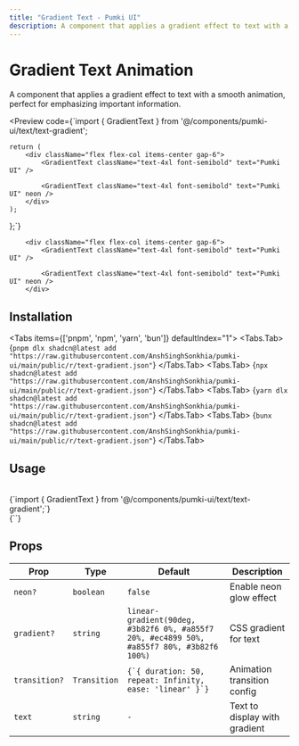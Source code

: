 ```yaml
---
title: "Gradient Text - Pumki UI"
description: A component that applies a gradient effect to text with a smooth animation, perfect for emphasizing important information.
---
```



# Gradient Text Animation

A component that applies a gradient effect to text with a smooth animation, perfect for emphasizing important information.

<Preview
  code={`import { GradientText } from '@/components/pumki-ui/text/text-gradient';

    return (
        <div className="flex flex-col items-center gap-6">
            <GradientText className="text-4xl font-semibold" text="Pumki UI" />
            
            <GradientText className="text-4xl font-semibold" text="Pumki UI" neon />
        </div>
    );
};`}
>
        <div className="flex flex-col items-center gap-6">
            <GradientText className="text-4xl font-semibold" text="Pumki UI" />
            
            <GradientText className="text-4xl font-semibold" text="Pumki UI" neon />
        </div>

</Preview>

## Installation

<Tabs items={['pnpm', 'npm', 'yarn', 'bun']} defaultIndex="1">
  <Tabs.Tab>
    <CodeBlock language="bash">
      {`pnpm dlx shadcn@latest add "https://raw.githubusercontent.com/AnshSinghSonkhia/pumki-ui/main/public/r/text-gradient.json"`}
    </CodeBlock>
  </Tabs.Tab>
  <Tabs.Tab>
    <CodeBlock language="bash">
      {`npx shadcn@latest add "https://raw.githubusercontent.com/AnshSinghSonkhia/pumki-ui/main/public/r/text-gradient.json"`}
    </CodeBlock>
  </Tabs.Tab>
  <Tabs.Tab>
    <CodeBlock language="bash">
      {`yarn dlx shadcn@latest add "https://raw.githubusercontent.com/AnshSinghSonkhia/pumki-ui/main/public/r/text-gradient.json"`}
    </CodeBlock>
  </Tabs.Tab>
  <Tabs.Tab>
    <CodeBlock language="bash">
      {`bunx shadcn@latest add "https://raw.githubusercontent.com/AnshSinghSonkhia/pumki-ui/main/public/r/text-gradient.json"`}
    </CodeBlock>
  </Tabs.Tab>
</Tabs>

## Usage

<br/>

<CodeBlock language="typescript">
    {`import { GradientText } from '@/components/pumki-ui/text/text-gradient';`}
</CodeBlock>

<br/>

<CodeBlock language="typescript">
    {`<GradientText text="Pumki UI" />`}
</CodeBlock>

## Props


<PumkiTableStyles />

<PumkiTable>
  <table className="pumki-table">
    <thead>
      <tr>
        <th>Prop</th>
        <th>Type</th>
        <th>Default</th>
        <th>Description</th>
      </tr>
    </thead>
    <tbody>
      <tr>
        <td><code>neon?</code></td>
        <td><code>boolean</code></td>
        <td><code>false</code></td>
        <td>Enable neon glow effect</td>
      </tr>
      <tr>
        <td><code>gradient?</code></td>
        <td><code>string</code></td>
        <td><code>linear-gradient(90deg, #3b82f6 0%, #a855f7 20%, #ec4899 50%, #a855f7 80%, #3b82f6 100%)</code></td>
        <td>CSS gradient for text</td>
      </tr>
      <tr>
        <td><code>transition?</code></td>
        <td><code>Transition</code></td>
        <td><code>{`{ duration: 50, repeat: Infinity, ease: 'linear' }`}</code></td>
        <td>Animation transition config</td>
      </tr>
      <tr>
        <td><code>text</code></td>
        <td><code>string</code></td>
        <td><code>-</code></td>
        <td>Text to display with gradient</td>
      </tr>
    </tbody>
  </table>
</PumkiTable>
